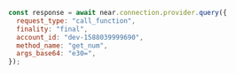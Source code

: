 ```js
const response = await near.connection.provider.query({
  request_type: "call_function",
  finality: "final",
  account_id: "dev-1588039999690",
  method_name: "get_num",
  args_base64: "e30=",
});
```
